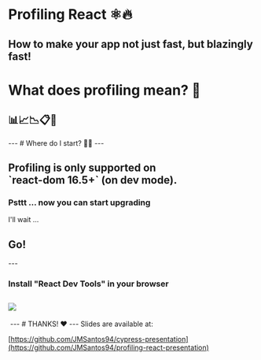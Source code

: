 
<Head>
  <title>Profiling React - Jose Santos</title>
</Head>

# Profiling React ⚛🔥
How to make your app not just fast, but blazingly fast!
---
<h1>What does profiling mean? 🤔</h1>
<Appear>
  <h2>📊📈📉📋🧐</h2>
</Appear>
---
# Where do I start? 🤷‍♀️
---
<h2>Profiling is only supported on <br /> `react-dom 16.5+` (on dev mode).</h2>
<Appear>
  <h3>Psttt ... now you can start upgrading</h3>
  <p>I'll wait ...</p>
  <h2>Go!</h2>
</Appear>
---

### Install "React Dev Tools" in your browser
![](./images/react-dev-tools.png)
---
<Image src="" size="606px 269"/>
---
# THANKS! ❤️
---
Slides are available at:

[https://github.com/JMSantos94/cypress-presentation](https://github.com/JMSantos94/profiling-react-presentation)
